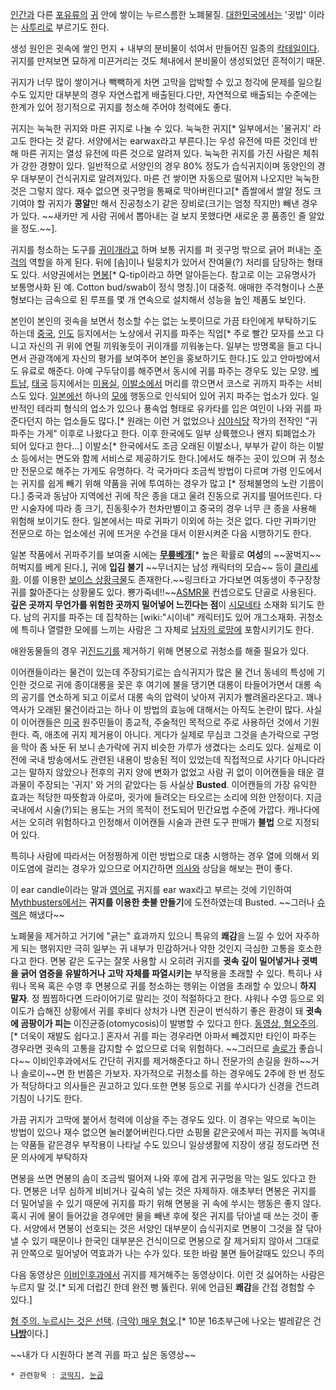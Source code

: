[[인간]]과 다른 [[포유류]]의 [[귀]] 안에 쌓이는 누르스름한 노폐물질. [[대한민국]]에서는 '귓밥' 이라는 [[사투리]]로 부르기도 한다.

생성 원인은 귓속에 쌓인 먼지 + 내부의 분비물이 섞여서 만들어진 일종의 [[칵테일]]이다.귀지를 만져보면 묘하게 미끈거리는 것도 체내에서 분비물이 생성되었던 흔적이기 때문.


귀지가 너무 많이 쌓이거나 빽빽하게 차면 고막을 압박할 수 있고 청각에 문제를 일으킬 수도 있지만 대부분의 경우 자연스럽게 배출된다.다만, 자연적으로 배출되는 수준에는 한계가 있어 정기적으로 귀지를 청소해 주어야 청력에도 좋다. 

귀지는 눅눅한 귀지와 마른 귀지로 나눌 수 있다. 눅눅한 귀지[* 일부에서는 '물귀지' 라고도 한다는 것 같다. 서양에서는 earwax라고 부른다.]는 우성 유전에 따른 것인데 반해 마른 귀지는 열성 유전에 따른 것으로 알려져 있다. 눅눅한 귀지를 가진 사람은 체취가 강한 경향이 있다. 일반적으로 서양인의 경우 80% 정도가 습식귀지이며 동양인의 경우 대부분이 건식귀지로 알려져있다. 마른 건 쌓이면 자동으로 떨어져 나오지만 눅눅한 것은 그렇지 않다. 재수 없으면 귓구멍을 통째로 막아버린다고[* 좁쌀에서 쌀알 정도 크기여야 할 귀지가 '''콩알'''만 해서 진공청소기 같은 장비로(크기는 엄청 작지만) 빼낸 경우가 있다. ~~새카만 게 사람 귀에서 뽑아내는 걸 보지 못했다면 새로운 콩 품종인 줄 알았을 정도.~~].

귀지를 청소하는 도구를 [[귀이개]]라고 하며 보통 귀지를 퍼 귓구멍 밖으로 긁어 퍼내는 [[주걱]]의 역할을 하게 된다. 뒤에 [솜]이나 털뭉치가 있어서 잔여물(?) 처리를 담당하는 형태도 있다. 서양권에서는 [[면봉]][* Q-tip이라고 하면 알아듣는다. 참고로 이는 고유명사가 보통명사화 된 예. Cotton bud/swab이 정식 명칭.]이 대중적. 애매한 주걱형이나 스푼형보다는 금속으로 된 루프를 몇 개 연속으로 설치해서 성능을 높인 제품도 보인다.

본인이 본인의 귓속을 보면서 청소할 수는 없는 노릇이므로 가끔 타인에게 부탁하기도 하는데 [[중국]], [[인도]] 등지에서는 노상에서 귀지를 파주는 직업[* 주로 빨간 모자를 쓰고 다니고 자신의 귀 위에 연필 끼워놓듯이 귀이개를 끼워놓는다. 일부는 방명록을 들고 다니면서 관광객에게 자신의 평가를 보여주어 본인을 홍보하기도 한다.]도 있고 안마방에서도 유료로 해준다. 아예 구두닦이를 해주면서 동시에 귀를 파주는 경우도 있는 모양. [[베트남]], [[태국]] 등지에서는 [[미용실]], [[이발소]]에서 머리를 깎으면서 코스로 귀까지 파주는 서비스도 있다. [[일본]]에선 하나의 [[모에]] 행동으로 인식되어 있어 귀지 파주는 업소가 있다. 일반적인 테라피 형식의 업소가 있으나 풍속업 형태로 유카타를 입은 여인이 나와 귀를 파준다던지 하는 업소들도 많다.[* 원래는 이런 거 없었으나 [[심야식당]] 작가의 전작인 "귀 파주는 가게" 이후로 나왔다고 한다. 이후 한국에도 일부 상륙했으나 왠지 퇴폐업소가 되어 있다고 한다...] 이발소[* 한국에서도 조금 오래된 이발소나, 부부가 같이 하는 이발소 등에서는 면도와 함께 서비스로 제공하기도 한다.]에서도 해주는 곳이 있으며 귀 청소만 전문으로 해주는 가게도 유명하다. 각 국가마다 조금씩 방법이 다르며 가령 인도에서는 귀지를 쉽게 빼기 위해 약품을 귀에 투여하는 경우가 많고 [* 정체불명의 노란 기름이다.] 중국과 동남아 지역에선 귀에 작은 종을 대고 울려 진동으로 귀지를 떨어뜨린다. 다만 시술자에 따라 종 크기, 진동횟수가 천차만별이고 중국의 경우 너무 큰 종을 사용해 위험해 보이기도 한다. 일본에서는 따로 귀파기 이외에 하는 것은 없다. 다만 귀파기만 전문으로 하는 업소에선 귀에 뜨거운 수건을 대서 이완시켜준 다음 시행하기도 한다.

일본 작품에서 귀파주기를 보여줄 시에는 '''[[무릎베개]]'''[* 높은 확률로 '''여성'''의 ~~꿀벅지~~ 허벅지를 베게 된다.], 귀에 '''입김 불기''' ~~무너지는 남성 캐릭터의 모습~~ 등이 [[클리셰]]화. 이를 이용한 [http://www.youtube.com/watch?v=PR_32wOinT8 보이스 상황극물]도 존재한다.~~링크타고 가다보면 여동생이 주구장창 귀를 핧아준다는 상황물도 있다. 뿅가죽네!!~~[[ASMR]]물 컨셉으로도 단골로 사용된다. '''깊은 곳까지 무언가를 위험한 곳까지 밀어넣어 느낀다는 점'''이 [[시모네타]] 소재화 되기도 한다. 남의 귀지를 파주는 데 집착하는 [wiki:"시이네" 캐릭터]도 있어 개그소재화. 귀청소에 특히나 열렬한 모에를 느끼는 사람은 그 자체로 [[남자의 로망]]에 포함시키기도 한다.

{{{#!html
<object style="height: 390px; width: 440px"><param name="movie" value="http://www.youtube.com/v/k30HdH1e6wU?version=3"><param name="allowFullScreen" value="true"><param name="allowScriptAccess" value="always"><embed src="http://www.youtube.com/v/k30HdH1e6wU?version=3" type="application/x-shockwave-flash" allowfullscreen="true" allowScriptAccess="always" width="440" height="390"></object>
}}}

애완동물들의 경우 귀[[진드기]]를 제거하기 위해 면봉으로 귀청소를 해줄 필요가 있다.

이어캔들이라는 물건이 있는데 주장되기로는 습식귀지가 많은 물 건너 동네의 특성에 기인한 것으로 귀에 종이대롱을 꽂은 후 여기에 불을 댕기면 대롱이 타들어가면서 대롱 속의 공기를 연소하게 되고 이로서 대롱 속의 압력이 낮아져 귀지가 빨려올라온다고. 꽤나 역사가 오래된 물건이라고는 하나 이 방법의 효능에 대해서는 아직도 논란이 많다. 사실 이 이어캔들은 [[미국]] 원주민들이 종교적, 주술적인 목적으로 주로 사용하던 것에서 기원한다. 즉, 애초에 귀지 제거용이 아니다. 게다가 실제로 무심코 그것을 손가락으로 구멍을 막아 좀 놔둔 뒤 보니 손가락에 귀지 비슷한 가루가 생겼다는 소리도 있다. 실제로 이전에 국내 방송에서도 관련된 내용이 방송된 적이 있었는데 직접적으로 사기다 아니다라고는 말하지 않았으나 전후의 귀지 양에 변화가 없었고 사람 귀 없이 이어캔들을 태운 결과물이 주장되는 '귀지' 와 거의 같았다는 등 사실상 '''Busted'''. 이어캔들의 가장 유익한 효과는 적당한 따뜻함과 아로마, 귓가에 들려오는 타오르는 소리에 의한 안정이다. 지금 국내에서 시술(?)되는 용도는 거의 목적이 전도되어 민간요법 수준에 가깝다. 캐나다에서는 오히려 위험하다고 인정해서 이어캔들 시술과 관련 도구 판매가 '''불법''' 으로 지정되어 있다.

특히나 사람에 따라서는 어정쩡하게 이런 방법으로 대충 시행하는 경우 열에 의해서 외이도염에 걸리는 경우가 있으므로 어지간하면 [[의사]]와 상담을 해보는 편이 좋다.

이 ear candle이라는 말과 [[영어]]로 귀지를 ear wax라고 부르는 것에 기인하여 [[Mythbusters]]에서는 '''귀지를 이용한 촛불 만들기'''에 도전하였는데 Busted. ~~그러나 [[슈렉]]은 해냈다~~

노폐물을 제거하고 거기에 "긁는" 효과까지 있으니 특유의 '''쾌감'''을 느낄 수 있어 자주하게 되는 행위지만 극히 일부는 귀 내부가 민감하거나 약한 것인지 극심한 고통을 호소한다고 한다. 면봉 같은 도구는 잘못 사용할 시 오히려 귀지를 '''귓속 깊이 밀어넣거나 귓벽을 긁어 염증을 유발하거나 고막 자체를 파열시키는''' 부작용을 초래할 수 있다. 특히나 샤워나 목욕 혹은 수영 후 면봉으로 귀를 청소하는 행위는 이염을 초래할 수 있으니 '''하지 말자'''. 정 찜찜하다면 드라이어기로 말리는 것이 적절하다고 한다. 샤워나 수영 등으로 외이도가 습해진 상황에서 귀를 후비다 상처가 나면 진균이 번식하기 좋은 환경이 돼 '''귓속에 곰팡이가 피는''' 이진균증(otomycosis)이 발병할 수 있다고 한다. [http://www.youtube.com/watch?v=eaP4gRaLJEU&feature=related 동영상, 혐오주의].[* 더욱이 재발도 쉽다고.] 혼자서 귀를 파는 경우라면 아파서 빼겠지만 타인이 파주는 경우라면 귓속의 고통을 감지할 수 없으므로 더욱 위험하다. ~~그러므로 [[솔로]]가 좋습니다~~ 이비인후과에서도 간단히 귀지를 제거해준다고 하니 전문가의 손길을 원하~~거나 솔로이~~면 한 번쯤은 가보자. 자가적으로 귀청소를 하는 경우에도 2주에 한 번 정도가 적당하다고 의사들은 권고하고 있다.또한 면봉 등으로 귀를 쑤시다가 신경을 건드려 기침이 나기도 한다.

가끔 귀지가 고막에 붙어서 청력에 이상을 주는 경우도 있다. 이 경우는 약으로 녹이는 방법이 있으나 재수 없으면 눌러붙어버린다.다만 쇼핑몰 같은곳에서 파는 귀지를 녹여내는 약품들 같은경우 부작용이 나타날 수도 있으니 일상생활에 지장이 생길 정도라면 전문 의사에게 부탁하자

면봉을 쓰면 면봉의 솜이 조금씩 떨어져 나와 후에 검게 귀구멍을 막는 일도 있다고 한다. 면봉은 너무 심하게 비비거나 깊숙히 넣는 것은 자제하자. 애초부터 면봉은 귀지를 더 밀어넣을 수 있기 때문에 귀지를 파기 위해 면봉을 귀 속에 쑤시는 행동은 좋지 않다. 혹시 귀에 물이 들어갔을 경우에만 물을 빼낸 후에 젖은 귀지를 닦아낼 때 쓰는 것이 좋다. 서양에서 면봉이 선호되는 것은 서양인 대부분이 습식귀지로 면봉이 그것을 잘 닦아낼 수 있기 때문이나 한국인 대부분은 건식이므로 면봉으로 잘 제거되지 않아서 그대로 귀 안쪽으로 밀어넣어 역효과가 나는 수가 있다. 또한 바람 불면 들어갈때도 있으니 주의

다음 동영상은 [[이비인후과]]에서 귀지를 제거해주는 동영상이다. 이런 것 싫어하는 사람은 누르지 말 것.[* 되게 더럽긴 한데 완전 뻥 뚫린다. 위에 언급된 '''쾌감'''을 간접 경험할 수 있다.]

[http://www.youtube.com/watch?v=_GQUo6uX12c 혐 주의. 누르시는 것은 선택]. [http://tvple.com/70546 (극악) 매우 혐오].[* 10분 16초부근에 나오는 벌레같은 건 '''[[나방]]'''이다.]

~~내가 다 시원하다 본격 귀를 파고 싶은 동영상~~

 * 관련항목 : [[코딱지]], [[눈곱]]
